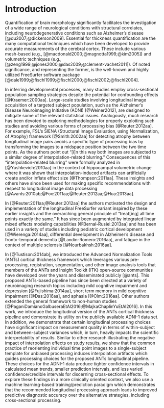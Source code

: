 
<!--

You can add internal comments which will not be reproduced using html comment delimiters.

-->

# Introduction

Quantification of brain morphology significantly facilitates the
investigation of a wide range of neurological conditions with structural
correlates, including neurodegenerative conditions such as Alzheimer’s
disease [@du2007;@dickerson2009].  Essential for thickness quantification are the
many computational techniques which have been developed
to provide accurate measurements of the cerebral cortex.
These include various mesh-based
(e.g., [@macdonald2000;@magnotta1999;@kim2005]) and
volumetric techniques
(e.g., [@zeng1999;@jones2000;@das2009;@clement-vachet2011]).
Of noted significance, and representing the former,
is the well-known and highly utilized FreeSurfer
software package [@dale1999;@fischl1999;@fischl2000;@fischl2002;@fischl2004].


<!--
Quantification of brain morphology significantly facilitates the investigation of
a wide range of neurological conditions with structural correlates (e.g.,
Alzheimer's disease and frontotemporal dementia [@du2007;@dickerson2009],
Parkinson's disease [@jubault2011],
Williams syndrome [@thompson2005],
multiple sclerosis [@ramasamy2009],
autism [@chung2005,@hardan2006],
migraines [@dasilva2007],
chronic smoking [@kuhn2010],
alcoholism [@fortier2011],
cocaine addiction [@makris2008],
schizophrenia [@nesvag2008],
bipolar disorder [@lyoo2006],
autism [@chung2005,@hardan2006],
marijuana use in adolescents [@Jacobus:2015aa],
Tourette syndrome in children [@sowell2008],
scoliosis in female adolescents [@wang2012],
heart failure [@Kumar:2015aa],
early-onset blindness [@jiang2009],
chronic pancreatitis [@frokjaer2012],
obsessive-compulsive disorder [@shin2007],
ADHD [@almeida-montes2012],
obesity [@raji2010],
heritable [@peterson2009] and elderly [@ballmaier2004] depression,
age [@kochunov2011],
gender [@luders2006a],
untreated male-to-female transsexuality [@luders2012],
handedness
[@luders2006,amunts2007],
intelligence [@shaw2006],
athletic ability [@wei2011],
meditative practices [@lazar2005],
musical ability [@bermudez2009;@foster2010],
musical instrument playing [@Hudziak:2014aa],
tendency toward criminality [@raine2011],
childhood sexual abuse in adult females [@heim2013],
and Tetris-playing ability in female adolescents [@haier2009]).
-->

In inferring developmental processes, many studies employ
cross-sectional population sampling strategies despite the potential for
confounding effects [@Kraemer:2000aa].  Large-scale studies involving longitudinal
image acquisition of a targeted subject population, such as the Alzheimer's Disease
Neuroimaging Initiative (ADNI) [@Weiner2012],
are designed to mitigate some of the relevant statistical issues.  Analogously, much
research has been devoted to exploring methodologies for properly exploiting such
studies and avoiding various forms of processing bias [@Reuter:2012aa].  For example,
FSL's SIENA (Structural Image Evaluation, using Normalization, of Atrophy) framework
[@Smith:2002aa] for detecting atrophy between longitudinal image pairs avoids a specific type
of processing bias by transforming the images to a midspace position between the two
time points.
As the authors point out "[i]n this way both images are subjected to a similar degree
of interpolation-related blurring."  Consequences of this "interpolation-related
blurring" were formally analyzed in [@Yushkevich:2010aa] in the context of
hippocampal volumetric change where it was shown that interpolation-induced
artifacts can artificially create and/or inflate effect size [@Thompson:2011aa].  These insights
and others have since been used for making specific recommendations with respect to longitudinal
image data processing [@Avants:2010ab;@Fox:2011aa;@Reuter:2012aa;@Hua:2013aa].

In [@Reuter:2011aa;@Reuter:2012aa] the authors
motivated the design and implementation of the longitudinal FreeSurfer variant
inspired by these earlier insights and the overarching general principle
of "treat[ing] all time points exactly the same."  It has
since been augmented by integrated linear mixed effects modeling capabilities
[@Bernal-Rusiel:2013aa] and has been used in a variety of studies including pediatric
cortical development [@Wierenga:2014aa], differential development in Alzheimer's
disease and fronto-temporal dementia [@Landin-Romero:2016aa], and fatigue in the
context of multiple sclerosis [@Nourbakhsh:2016aa].

In [@Tustison:2014ab], we introduced the Advanced Normalization Tools (ANTs) cortical
thickness framework which leverages various pre-processing, registration, segmentation,
and other image analysis tools that members of the ANTs and Insight Toolkit (ITK)
open-source communities have developed over the years and disseminated publicly [@ants].
This proposed ANTs-based pipeline has since been directed at a variety of neuroimaging
research topics including mild cognitive impairment and depression [@Fujishima:2014aa],
short term memory in mild cognitive impairment [@Das:2016aa], and aphasia [@Olm:2016aa].
Other authors extended the general framework to non-human studies [@PaganiDamianoGalbuseraEtAl2016;@MajkaChaplinYuEtAl2016].
In this work, we introduce the longitudinal version of the ANTs cortical thickness
pipeline and demonstrate its utility on the publicly available ADNI-1 data set.
In addition, we demonstrate that certain longitudinal processing choices have significant impact
on measurement quality in terms of within-subject and between-subject variances which,
in turn, heavily impacts the scientific interpretability of results.  Similar to
other research illustrating the negative impact of interpolation effects on study results,
we show that the common practice of reorienting individual time point images to a
single-subject template for unbiased processing induces interpolation artifacts
which guides processing choices for the proposed ANTs longitudinal pipeline.
These choices for the ADNI-1 data produce tighter confidence intervals
in calculated mean trends, smaller prediction intervals,
and less varied confidence/credible intervals for discerning cross-sectional effects.
To explore these findings in a more clinically oriented context, we also
use a machine learning-based training/prediction paradigm which demonstrates that
the recommended longitudinal processing approach leads to improved predictive diagnostic
accuracy over the alternative strategies, including cross-sectional processing.
